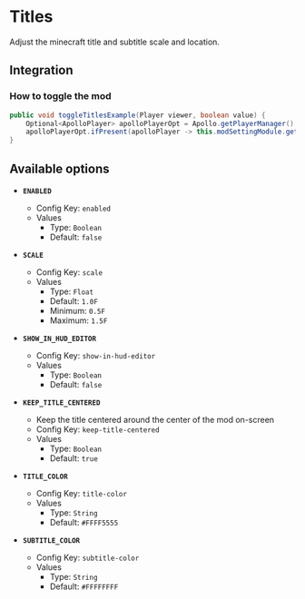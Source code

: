 # Titles

Adjust the minecraft title and subtitle scale and location.

## Integration

### How to toggle the mod

```java
public void toggleTitlesExample(Player viewer, boolean value) {
    Optional<ApolloPlayer> apolloPlayerOpt = Apollo.getPlayerManager().getPlayer(viewer.getUniqueId());
    apolloPlayerOpt.ifPresent(apolloPlayer -> this.modSettingModule.getOptions().set(apolloPlayer, ModTitles.ENABLED, value));
}
```

## Available options

- __`ENABLED`__
    - Config Key: `enabled`
    - Values
        - Type: `Boolean`
        - Default: `false`

- __`SCALE`__
    - Config Key: `scale`
    - Values
        - Type: `Float`
        - Default: `1.0F`
        - Minimum: `0.5F`
        - Maximum: `1.5F`

- __`SHOW_IN_HUD_EDITOR`__
    - Config Key: `show-in-hud-editor`
    - Values
        - Type: `Boolean`
        - Default: `false`

- __`KEEP_TITLE_CENTERED`__
    - Keep the title centered around the center of the mod on-screen
    - Config Key: `keep-title-centered`
    - Values
        - Type: `Boolean`
        - Default: `true`

- __`TITLE_COLOR`__
    - Config Key: `title-color`
    - Values
        - Type: `String`
        - Default: `#FFFF5555`

- __`SUBTITLE_COLOR`__
    - Config Key: `subtitle-color`
    - Values
        - Type: `String`
        - Default: `#FFFFFFFF`

